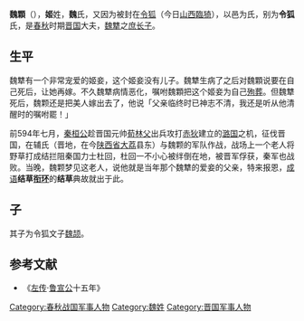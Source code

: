 {{Infobox 先秦人物
|名稱=魏顆
|姓=[[姬姓|姬]]
|氏=[[魏氏|魏]]、[[令狐姓|令狐]]
|名=顆
|字=
|别名=
|别字=
|諡号=
|官位=
|時代=春秋
|國家=[[晉国|晉国]]
|身份=[[晉国|晉国]]大夫
|父=[[魏武子|魏武子]]
|子女=[[魏頡|魏頡]]
|出生日期=
|逝世日期=
}}
'''魏顆'''（{{bd|？||？||catIdx=W魏}}），'''姬'''姓，'''魏'''氏，又因为被封在[[令狐|令狐]]（今日[[山西|山西]][[臨猗|臨猗]]），以邑为氏，别为'''令狐'''氏，是[[春秋|春秋]]时期[[晋国|晋国]]大夫，[[魏犨|魏犨]]之[[庶长子|庶长子]]。

==生平==
魏犨有一个非常宠爱的姬妾，这个姬妾没有儿子。魏犨生病了之后对魏顆说要在自己死后，让她再嫁。不久魏犨病情恶化，嘱咐魏顆把这个姬妾为自己[[殉葬|殉葬]]。但魏犨死后，魏颗还是把美人嫁出去了，他说「父亲临终时已神志不清，我还是听从他清醒时的嘱咐罷！」

前594年七月，[[秦桓公|秦桓公]]趁晋国元帅[[荀林父|荀林父]]出兵攻打[[赤狄|赤狄]]建立的[[潞国|潞国]]之机，征伐晋国，在辅氏（晋地，在今[[陕西省|陕西省]][[大荔|大荔]]县东）与魏颗的军队作战，战场上一个老人将野草打成结拦阻秦国力士杜回，杜回一不小心被绊倒在地，被晋军俘获，秦军也战败。当晚，魏颗梦见这老人，说他就是当年那个魏犨的爱妾的父亲，特来报恩，[[成语|成语]]'''结草[[楊寶|衔环]]'''的'''结草'''典故就出于此。

==子==
其子为令狐文子[[魏颉|魏颉]]。

==参考文献==
*《[[左传|左传]]·[[鲁宣公|鲁宣公]]十五年》

[[Category:春秋战国军事人物|Category:春秋战国军事人物]]
[[Category:魏姓|Category:魏姓]]
[[Category:晋国军事人物|Category:晋国军事人物]]